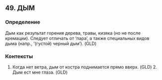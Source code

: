 ## 49. ДЫМ
### Определение
Дым как результат горения дерева, травы, кизяка (но не после кремации). Следует отличать от ‘пара’, а также специальных видов дыма (напр., ‘(густой) черный дым’). (GLD)

### Контексты
1. Когда нет ветра, дым от костра поднимается прямо вверх. (GLD) 2. Дым ест мне глаза. (GLD)

